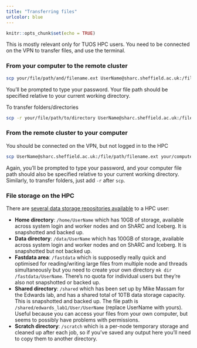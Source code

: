```yaml
---
title: "Transferring files"
urlcolor: blue
---
```


```r
knitr::opts_chunk$set(echo = TRUE)
```

This is mostly relevant only for TUOS HPC users. You need to be connected on the VPN to transfer files, and use the terminal.

### From your computer to the remote cluster
```bash
scp your/file/path/and/filename.ext UserName@sharc.sheffield.ac.uk:/file/path
```
You'll be prompted to type your password. Your file path should be specified relative to your current working directory. 

To transfer folders/directories
```bash
scp -r your/file/path/to/directory UserName@sharc.sheffield.ac.uk:/file/path
```

### From the remote cluster to your computer
You should be connected on the VPN, but not logged in to the HPC
```bash
scp UserName@sharc.sheffield.ac.uk:/file/path/filename.ext your/computer/file/path
```
Again, you'll be prompted to type your password, and your computer file path should also be specified relative to your current working directory. Similarly, to transfer folders, just add `-r` after `scp`.

### File storage on the HPC
There are [several data storage repositories available](https://docs.hpc.shef.ac.uk/en/latest/hpc/filestore.html) to a HPC user:

* __Home directory__: `/home/UserName` which has 10GB of storage, available across system login and worker nodes and on ShARC and Iceberg. It is snapshotted and backed up. 
* __Data directory__: `/data/UserName` which has 100GB of storage, available across system login and worker nodes and on ShARC and Iceberg. It is snapshotted but not backed up. 
* __Fastdata area__: `/fastdata` which is supposedly really quick and optimised for reading/writing large files from multiple node and threads simultaneously but you need to create your own directory `mk dir /fastdata/UserName`. There's no quota for individual users but they're also not snapshotted or backed up. 
* __Shared directory__: `/shared` which has been set up by Mike Massam for the Edwards lab, and has a shared total of 10TB data storage capacity. This is snapshotted and backed up. The file path is `/shared/edwards_lab1/User/UserName` (replace UserName with yours). Useful because you can access your files from your own computer, but seems to possibly have problems with permissions.
* __Scratch directory__: `/scratch` which is a per-node temporary storage and cleaned up after each job, so if you've saved any output here you'll need to copy them to another directory. 

